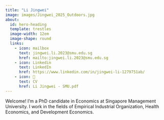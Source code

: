 ```yaml
---
title: "Li Jingwei"
image: images/Jingwei_2025_Outdoors.jpg
about:
  id: hero-heading
  template: trestles
  image-width: 12em
  image-shape: round
  links:
    - icon: mailbox
      text: jingwei.li.2023@smu.edu.sg
      href: mailto:jingwei.li.2023@smu.edu.sg
    - icon: Linkedin
      text: LinkedIn
      href: https://www.linkedin.com/in/jingwei-li-1279751ab/
    - icon: 📝
      text: CV
      href: Li Jingwei - SMU.pdf  
---
```


::: {#hero-heading}

Welcome! I’m a PhD candidate in Economics at Singapore Management University. I work in the fields of Empirical Industrial Organization, Health Economics, and Development Economics.


:::
